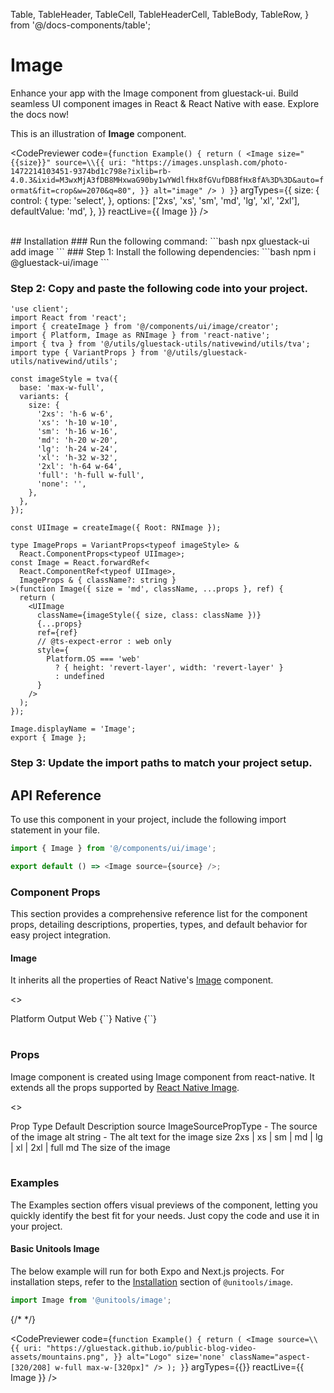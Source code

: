 
  Table,
  TableHeader,
  TableCell,
  TableHeaderCell,
  TableBody,
  TableRow,
} from '@/docs-components/table';

# Image

Enhance your app with the Image component from gluestack-ui. Build seamless UI component images in React & React Native with ease. Explore the docs now!

This is an illustration of **Image** component.

<CodePreviewer
  code={`function Example() {
  return (
    <Image
      size="{{size}}"
      source=\\{{
        uri: "https://images.unsplash.com/photo-1472214103451-9374bd1c798e?ixlib=rb-4.0.3&ixid=M3wxMjA3fDB8MHxwaG90by1wYWdlfHx8fGVufDB8fHx8fA%3D%3D&auto=format&fit=crop&w=2070&q=80",
      }}
      alt="image"
    />
  )
}`}
  argTypes={{
    size: {
      control: {
        type: 'select',
      },
      options: ['2xs', 'xs', 'sm', 'md', 'lg', 'xl', '2xl'],
      defaultValue: 'md',
    },
  }}
  reactLive={{ Image }}
/>

<br />
## Installation

<Tabs>
<TabItem label="CLI">
### Run the following command:
  ```bash
  npx gluestack-ui add image
  ```
</TabItem>
<TabItem label="Manual">
### Step 1: Install the following dependencies:
```bash
npm i @gluestack-ui/image
```

### Step 2: Copy and paste the following code into your project.

```tsx
'use client';
import React from 'react';
import { createImage } from '@/components/ui/image/creator';
import { Platform, Image as RNImage } from 'react-native';
import { tva } from '@/utils/gluestack-utils/nativewind/utils/tva';
import type { VariantProps } from '@/utils/gluestack-utils/nativewind/utils';

const imageStyle = tva({
  base: 'max-w-full',
  variants: {
    size: {
      '2xs': 'h-6 w-6',
      'xs': 'h-10 w-10',
      'sm': 'h-16 w-16',
      'md': 'h-20 w-20',
      'lg': 'h-24 w-24',
      'xl': 'h-32 w-32',
      '2xl': 'h-64 w-64',
      'full': 'h-full w-full',
      'none': '',
    },
  },
});

const UIImage = createImage({ Root: RNImage });

type ImageProps = VariantProps<typeof imageStyle> &
  React.ComponentProps<typeof UIImage>;
const Image = React.forwardRef<
  React.ComponentRef<typeof UIImage>,
  ImageProps & { className?: string }
>(function Image({ size = 'md', className, ...props }, ref) {
  return (
    <UIImage
      className={imageStyle({ size, class: className })}
      {...props}
      ref={ref}
      // @ts-expect-error : web only
      style={
        Platform.OS === 'web'
          ? { height: 'revert-layer', width: 'revert-layer' }
          : undefined
      }
    />
  );
});

Image.displayName = 'Image';
export { Image };
```

### Step 3: Update the import paths to match your project setup.

</TabItem>
</Tabs>

## API Reference

To use this component in your project, include the following import statement in your file.

```ts
import { Image } from '@/components/ui/image';
```

```ts
export default () => <Image source={source} />;
```

### Component Props

This section provides a comprehensive reference list for the component props, detailing descriptions, properties, types, and default behavior for easy project integration.

#### Image

It inherits all the properties of React Native's [Image](https://reactnative.dev/docs/image) component.

<>
  <Table>
    <TableHeader>
      <TableRow>
        <TableHeaderCell>Platform</TableHeaderCell>
        <TableHeaderCell>Output</TableHeaderCell>
      </TableRow>
    </TableHeader>
    <TableBody>
      <TableRow>
        <TableCell>
          <InlineCode>Web</InlineCode>
        </TableCell>
        <TableCell>{`<img />`}</TableCell>
      </TableRow>
      <TableRow>
        <TableCell>
          <InlineCode>Native</InlineCode>
        </TableCell>
        <TableCell>{`<Image />`}</TableCell>
      </TableRow>
    </TableBody>
  </Table>
</>

### Props

Image component is created using Image component from react-native. It extends all the props supported by [React Native Image](https://reactnative.dev/docs/image#props).

<>
  <Table>
    <TableHeader>
      <TableRow>
        <TableHeaderCell>Prop</TableHeaderCell>
        <TableHeaderCell>Type</TableHeaderCell>
        <TableHeaderCell>Default</TableHeaderCell>
        <TableHeaderCell>Description</TableHeaderCell>
      </TableRow>
    </TableHeader>
    <TableBody>
      <TableRow>
        <TableCell>
          <InlineCode>source</InlineCode>
        </TableCell>
        <TableCell>ImageSourcePropType</TableCell>
        <TableCell>-</TableCell>
        <TableCell>The source of the image</TableCell>
      </TableRow>
      <TableRow>
        <TableCell>
          <InlineCode>alt</InlineCode>
        </TableCell>
        <TableCell>string</TableCell>
        <TableCell>-</TableCell>
        <TableCell>The alt text for the image</TableCell>
      </TableRow>
      <TableRow>
        <TableCell>
          <InlineCode>size</InlineCode>
        </TableCell>
        <TableCell>2xs | xs | sm | md | lg | xl | 2xl | full</TableCell>
        <TableCell>md</TableCell>
        <TableCell>The size of the image</TableCell>
      </TableRow>
    </TableBody>
  </Table>
</>

### Examples

The Examples section offers visual previews of the component, letting you quickly identify the best fit for your needs. Just copy the code and use it in your project.

#### Basic Unitools Image

The below example will run for both Expo and Next.js projects. For installation steps, refer to the [Installation](https://unitools.geekyants.com/packages/image/) section of `@unitools/image`.

```ts
import Image from '@unitools/image';
```

{/* <UnitoolsImageEg/> */}

<CodePreviewer
  code={`function Example() {
  return (
    <Image
          source=\\{{
            uri: "https://gluestack.github.io/public-blog-video-assets/mountains.png",
          }}
          alt="Logo"
          size='none'
          className="aspect-[320/208] w-full max-w-[320px]"
        />
  );
}`}
  argTypes={{}}
  reactLive={{ Image }}
/>
